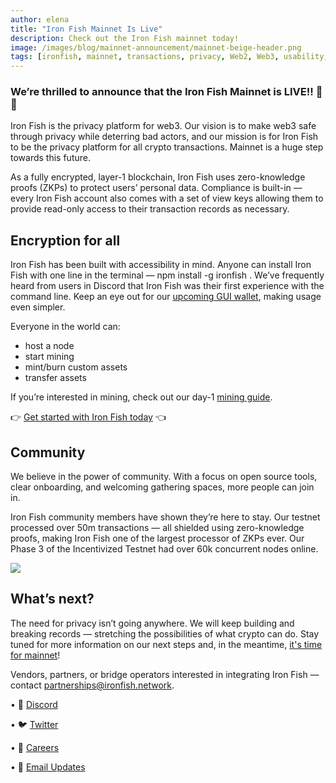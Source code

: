 ```yaml
---
author: elena
title: "Iron Fish Mainnet Is Live"
description: Check out the Iron Fish mainnet today!
image: /images/blog/mainnet-announcement/mainnet-beige-header.png
tags: [ironfish, mainnet, transactions, privacy, Web2, Web3, usability, crypto]
---
```


### We’re thrilled to announce that the Iron Fish Mainnet is LIVE!! 🎉 🎉

Iron Fish is the privacy platform for web3. Our vision is to make web3 safe through privacy while deterring bad actors, and our mission is for Iron Fish to be the privacy platform for all crypto transactions. Mainnet is a huge step towards this future.

As a fully encrypted, layer-1 blockchain, Iron Fish uses zero-knowledge proofs (ZKPs) to protect users’ personal data. Compliance is built-in — every Iron Fish account also comes with a set of view keys allowing them to provide read-only access to their transaction records as necessary.

## Encryption for all

Iron Fish has been built with accessibility in mind. Anyone can install Iron Fish with one line in the terminal — npm install -g ironfish . We’ve frequently heard from users in Discord that Iron Fish was their first experience with the command line. Keep an eye out for our [upcoming GUI wallet](https://www.ironfish.network/use/node-app), making usage even simpler.

Everyone in the world can:

- host a node
- start mining
- mint/burn custom assets
- transfer assets

If you’re interested in mining, check out our day-1 [mining guide](https://github.com/iron-fish/ironfish/wiki/Iron-Fish-Launch-Day-Mining).

👉 [Get started with Iron Fish today](https://www.ironfish.network/use/get-started/installation) 👈

## Community

We believe in the power of community. With a focus on open source tools, clear onboarding, and welcoming gathering spaces, more people can join in.

Iron Fish community members have shown they’re here to stay. Our testnet processed over 50m transactions — all shielded using zero-knowledge proofs, making Iron Fish one of the largest processor of ZKPs ever. Our Phase 3 of the Incentivized Testnet had over 60k concurrent nodes online.

![](/images/blog/mainnet-announcement/mainnet-announcement-fig1.png)

## What’s next?

The need for privacy isn’t going anywhere. We will keep building and breaking records — stretching the possibilities of what crypto can do. Stay tuned for more information on our next steps and, in the meantime, [it's time for mainnet](https://www.ironfish.network/use/get-started/installation)!

Vendors, partners, or bridge operators interested in integrating Iron Fish — contact [partnerships@ironfish.network](partnerships@ironfish.network).

• 🎤 [Discord](https://discord.ironfish.network)

• 🐦 [Twitter](https://twitter.com/ironfishcrypto)

• 🚀 [Careers](https://ironfish.network/careers)

• 📧 [Email Updates](https://ironfish.network/#email-signup)
